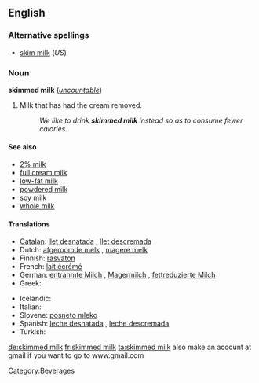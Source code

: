 <!-- If you edit this page, please also edit "skim milk" so that these pages remain synchronised-->
==English==

===Alternative spellings===
* [[skim milk]] (''US'')

===Noun===
'''skimmed milk''' (''[[uncountable]]'')

# {{British}} Milk that has had the cream removed.
#: ''We like to drink '''skimmed milk''' instead so as to consume fewer calories''.

====See also====
* [[2% milk]]  <!--In US, it is usually called "2%" not "2% milk".  Is this true in UK also?-->
* [[full cream milk]]
* [[low-fat milk]]
* [[powdered milk]]
* [[soy milk]]
* [[whole milk]]

====Translations====
{{trans-top|milk with removed cream}}
* [[Catalan]]: [[llet desnatada]] {{f}}, [[llet descremada]] {{f}}
* Dutch: [[afgeroomde melk]] {{f}}, [[magere melk]] {{f}}
* Finnish: [[rasvaton]] {{t+|fi|maito}}
* French: [[lait écrémé]] {{m}}
* German: [[entrahmte Milch]] {{f}}, [[Magermilch]] {{f}}, [[fettreduzierte Milch]] {{f}}
* Greek: {{t|el|αποβουτυρωμένο γάλα|n|tr=apovutiroméno gála}}
{{trans-mid}}
* Icelandic: {{t-|is|undanrenna|f}}
* Italian: {{t-|it|latte scremato|m}}
* Slovene: [[posneto mleko]] {{n}}
* Spanish: [[leche desnatada]] {{f}}, [[leche descremada]] {{f}}
* Turkish: {{t|tr|yağsız süt}}
{{trans-bottom}}

<!--In US, synonym is [[non-fat milk]]; is this true in UK?-->

<!-- If you edit this page, please also edit "skim milk" so that these pages remain synchronised-->

[[Category:Beverages]]

[[de:skimmed milk]]
[[fr:skimmed milk]]
[[ta:skimmed milk]]
also make an account at gmail if you want to go to www.gmail.com